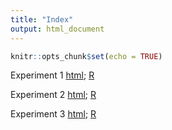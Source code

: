 ```yaml
---
title: "Index"
output: html_document
---
```


```r
knitr::opts_chunk$set(echo = TRUE)
```

Experiment 1 [html](C_exp_1.html); [R](C_exp_1.R)

Experiment 2 [html](D_exp_2.html); [R](D_exp_2.R)

Experiment 3 [html](E_exp_3.html); [R](E_exp_3.R)

